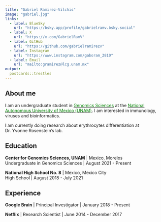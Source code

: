 ```yaml
---
title: "Gabriel Ramirez-Vilchis"
image: "gabriel.jpg"
links:
  - label: BlueSky
    url: "https://bsky.app/profile/gabrielramv.bsky.social"
  - label: X
    url: "https://x.com/GabrielRamV"
  - label: GitHub
    url: "https://github.com/gabrielramirezv"
  - label: Instagram
    url: "https://www.instagram.com/gaboram_2810"
  - label: Email
    url: "mailto:gramirez@lcg.unam.mx"
output:
  postcards::trestles
---
```

 
## About me  

I am an undergraduate student in <a href="https://www.lcg.unam.mx/">
<span style="color: green;">Genomics Sciences</span></a> at the <a 
href="https://www.unam.mx/"><span style="color: green;">National Autonomous 
University of Mexico (UNAM)</span></a>. I am interested in immunology, viruses 
and bioinformatics.  

I am currently doing research about erythrocytes differentiation at Dr. Yvonne 
Rosenstein's lab.  


## Education

**Center for Genomics Sciences, UNAM** | Mexico, Morelos  
Undergraduate in Genomics Sciences | August 2021 - Present  

**National High School No. 8** | Mexico, Mexico City  
High School | August 2018 - July 2021


## Experience

**Google Brain** | Principal Investigator | January 2018 - Present

**Netflix** | Research Scientist | June 2014 - December 2017
